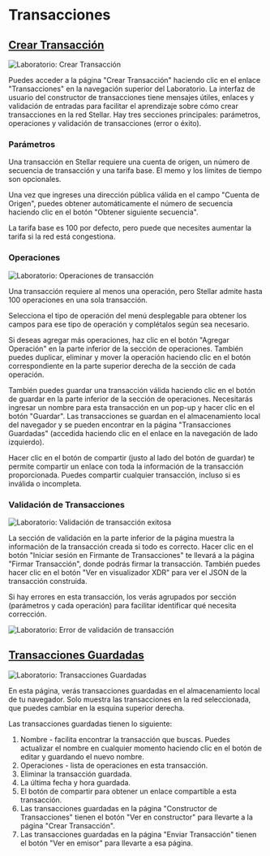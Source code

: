 # Transacciones

## [Crear Transacción](https://lab.stellar.org/transaction/build)

![Laboratorio: Crear Transacción](/assets/lab/lab-transactions-build.png)

Puedes acceder a la página "Crear Transacción" haciendo clic en el enlace "Transacciones" en la navegación superior del Laboratorio. La interfaz de usuario del constructor de transacciones tiene mensajes útiles, enlaces y validación de entradas para facilitar el aprendizaje sobre cómo crear transacciones en la red Stellar. Hay tres secciones principales: parámetros, operaciones y validación de transacciones (error o éxito).

### Parámetros

Una transacción en Stellar requiere una cuenta de origen, un número de secuencia de transacción y una tarifa base. El memo y los límites de tiempo son opcionales.

Una vez que ingreses una dirección pública válida en el campo "Cuenta de Origen", puedes obtener automáticamente el número de secuencia haciendo clic en el botón "Obtener siguiente secuencia".

La tarifa base es 100 por defecto, pero puede que necesites aumentar la tarifa si la red está congestiona.

### Operaciones

![Laboratorio: Operaciones de transacción](/assets/lab/lab-transactions-ops.png)

Una transacción requiere al menos una operación, pero Stellar admite hasta 100 operaciones en una sola transacción.

Selecciona el tipo de operación del menú desplegable para obtener los campos para ese tipo de operación y complétalos según sea necesario.

Si deseas agregar más operaciones, haz clic en el botón "Agregar Operación" en la parte inferior de la sección de operaciones. También puedes duplicar, eliminar y mover la operación haciendo clic en el botón correspondiente en la parte superior derecha de la sección de cada operación.

También puedes guardar una transacción válida haciendo clic en el botón de guardar en la parte inferior de la sección de operaciones. Necesitarás ingresar un nombre para esta transacción en un pop-up y hacer clic en el botón "Guardar". Las transacciones se guardan en el almacenamiento local del navegador y se pueden encontrar en la página "Transacciones Guardadas" (accedida haciendo clic en el enlace en la navegación de lado izquierdo).

Hacer clic en el botón de compartir (justo al lado del botón de guardar) te permite compartir un enlace con toda la información de la transacción proporcionada. Puedes compartir cualquier transacción, incluso si es inválida o incompleta.

### Validación de Transacciones

![Laboratorio: Validación de transacción exitosa](/assets/lab/lab-transactions-response-success.png)

La sección de validación en la parte inferior de la página muestra la información de la transacción creada si todo es correcto. Hacer clic en el botón "Iniciar sesión en Firmante de Transacciones" te llevará a la página "Firmar Transacción", donde podrás firmar la transacción. También puedes hacer clic en el botón "Ver en visualizador XDR" para ver el JSON de la transacción construida.

Si hay errores en esta transacción, los verás agrupados por sección (parámetros y cada operación) para facilitar identificar qué necesita corrección.

![Laboratorio: Error de validación de transacción](/assets/lab/lab-transactions-response-error.png)

## [Transacciones Guardadas](https://lab.stellar.org/transaction/saved)

![Laboratorio: Transacciones Guardadas](/assets/lab/lab-transactions-saved.png)

En esta página, verás transacciones guardadas en el almacenamiento local de tu navegador. Solo muestra las transacciones en la red seleccionada, que puedes cambiar en la esquina superior derecha.

Las transacciones guardadas tienen lo siguiente:

1. Nombre - facilita encontrar la transacción que buscas. Puedes actualizar el nombre en cualquier momento haciendo clic en el botón de editar y guardando el nuevo nombre.
2. Operaciones - lista de operaciones en esta transacción.
3. Eliminar la transacción guardada.
4. La última fecha y hora guardada.
5. El botón de compartir para obtener un enlace compartible a esta transacción.
6. Las transacciones guardadas en la página "Constructor de Transacciones" tienen el botón "Ver en constructor" para llevarte a la página "Crear Transacción".
7. Las transacciones guardadas en la página "Enviar Transacción" tienen el botón "Ver en emisor" para llevarte a esa página.
